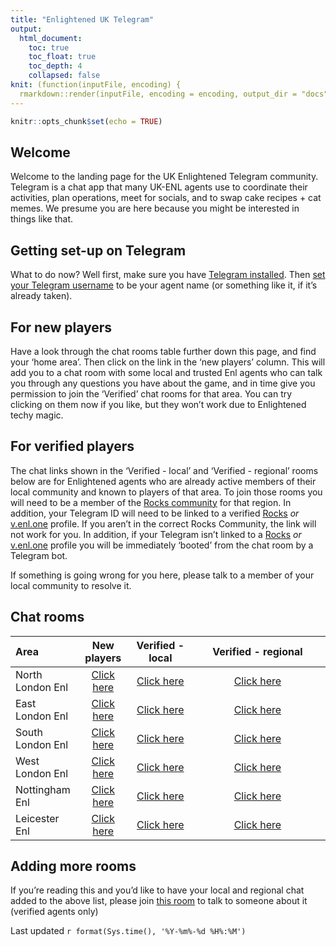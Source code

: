 ```yaml
---
title: "Enlightened UK Telegram"
output:
  html_document:
    toc: true
    toc_float: true
    toc_depth: 4
    collapsed: false
knit: (function(inputFile, encoding) {
  rmarkdown::render(inputFile, encoding = encoding, output_dir = "docs", output_file ="index.html") }) 
---
```


```r
knitr::opts_chunk$set(echo = TRUE)
```

## Welcome {#welcome}
Welcome to the landing page for the UK Enlightened Telegram community. Telegram is a chat app that many UK-ENL agents use to coordinate their activities, plan operations, meet for socials, and to swap cake recipes + cat memes. We presume you are here because you might be interested in things like that.


## Getting set-up on Telegram {#telegramsetup}
What to do now?  Well first, make sure you have [Telegram installed](https://telegram.org/). Then [set your Telegram username](https://telegram.org/blog/usernames-and-secret-chats-v2) to be your agent name (or something like it, if it's already taken). 

## For new players {#newplayers}
Have a look through the chat rooms table further down this page, and find your 'home area'. Then click on the link in the 'new players' column. This will add you to a chat room with some local and trusted Enl agents who can talk you through any questions you have about the game, and in time give you permission to join the 'Verified' chat rooms for that area. You can try clicking on them now if you like, but they won't work due to Enlightened techy magic.

## For verified players {#verifiedplayers}
The chat links shown in the 'Verified - local' and 'Verified - regional' rooms below are for Enlightened agents who are already active members of their local community and known to players of that area. To join those rooms you will need to be a member of the [Rocks community](https://enlightened.rocks/) for that region. In addition, your Telegram ID will need to be linked to a verified [Rocks](https://enlightened.rocks/me) *or* [v.enl.one](https://v.enl.one/profile/edit) profile. If you aren't in the correct Rocks Community, the link will not work for you. In addition, if your Telegram isn't linked to a [Rocks](https://enlightened.rocks/me) *or* [v.enl.one](https://v.enl.one/profile/edit) profile you will be immediately 'booted' from the chat room by a Telegram bot.

If something is going wrong for you here, please talk to a member of your local community to resolve it.

## Chat rooms {#chatrooms}
|  Area              |  New players           | Verified - local        | Verified - regional                                         |
|:-------------------|:----------------------:|:-----------------------:|:-----------------------------------------------------------:|
| North London Enl   | [Click here](N London) | [Click here](N London)  | [Click here](https://t.me/joinchat/CLM_hA9a6v2IjAqy0aeLbQ)  |
| East London Enl    | [Click here](E London) | [Click here](E London)  | [Click here](https://t.me/joinchat/CLM_hA9a6v2IjAqy0aeLbQ)  |
| South London Enl   | [Click here](S London) | [Click here](S London)  | [Click here](https://t.me/joinchat/CLM_hA9a6v2IjAqy0aeLbQ)  |
| West London Enl    | [Click here](W London) | [Click here](W London)  | [Click here](https://t.me/joinchat/CLM_hA9a6v2IjAqy0aeLbQ)  |
| Nottingham Enl     | [Click here](https://en.wikipedia.org/wiki/Nottinghamshire) | [Click here](https://en.wikipedia.org/wiki/Nottinghamshire)  | [Click here](https://en.wikipedia.org/wiki/East_Midlands)  |
| Leicester Enl      | [Click here](https://en.wikipedia.org/wiki/Leicestershire) | [Click here](https://en.wikipedia.org/wiki/Leicestershire)  | [Click here](https://en.wikipedia.org/wiki/East_Midlands)  |

## Adding more rooms {#addingrooms}
If you're reading this and you'd like to have your local and regional chat added to the above list, please join [this room](www.google.com) to talk to someone about it (verified agents only)

Last updated `r format(Sys.time(), '%Y-%m%-%d %H%:%M')`
